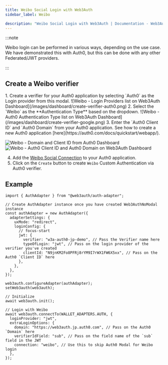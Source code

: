 ```yaml
---
title: Weibo Social Login with Web3Auth
sidebar_label: Weibo

description: "Weibo Social Login with Web3Auth | Documentation - Web3Auth"
---
```



:::note

Weibo login can be performed in various ways, depending on the use case. We have demonstrated this
with Auth0, but this can be done with any other Federated/JWT providers.

:::

## Create a Weibo verifier

<CreateVerifierFirstStep />
1. Create a verifier for your Auth0 application by selecting `Auth0` as the Login provider from this
modal. ![Weibo - Login Providers list on Web3Auth
Dashboard](/images/dashboard/create-verifier-auth0.png) 2. Select the `Weibo` as the
**Authentication Type** based on the dropdown. ![Weibo - Auth0 Authentication Type list on Web3Auth
Dashboard](/images/dashboard/create-verifier-google.png) 3. Enter the `Auth0 Client ID` and `Auth0
Domain` from your Auth0 application. See how to create a new Auth0 application
[here](https://auth0.com/docs/quickstart/webapp/).

![Weibo - Domain and Client ID from Auth0 Dashboard](/images/dashboard/create-verifier-auth0-filled-common.png)
![Weibo - Auth0 Client ID and Auth0 Domain on Web3Auth Dashboard](/images/dashboard/create-verifier-auth0-unfilled.png)

4. Add the
   [Weibo Social Connection](https://marketplace.auth0.com/integrations/weibo-social-connection) to
   your Auth0 application.
5. Click on the `Create` button to create `Weibo` Custom Authentication via Auth0 verifier.

## Example

```tsx
import { AuthAdapter } from "@web3auth/auth-adapter";

// Create AuthAdapter instance once you have created Web3AuthNoModal instance
const authAdapter = new AuthAdapter({
  adapterSettings: {
    uxMode: "redirect",
    loginConfig: {
      // focus-start
      jwt: {
        verifier: "w3a-auth0-jp-demo", // Pass the Verifier name here
        typeOfLogin: "jwt", // Pass on the login provider of the verifier you've created
        clientId: "N9jnKM2Fo8PFRj8rYM9I7rWX1FW6X5xx", // Pass on the Auth0 `Client ID` here
      },
    },
  },
});

web3auth.configureAdapter(authAdapter);
setWeb3auth(web3auth);

// Initialize
await web3auth.init();

// Login with Weibo
await web3auth.connectTo(WALLET_ADAPTERS.AUTH, {
  loginProvider: "jwt",
  extraLoginOptions: {
    domain: "https://web3auth.jp.auth0.com", // Pass on the Auth0 `Domain` here
    verifierIdField: "sub", // Pass on the field name of the `sub` field in the JWT
    connection: "weibo", // Use this to skip Auth0 Modal for Weibo login
  },
});
```
